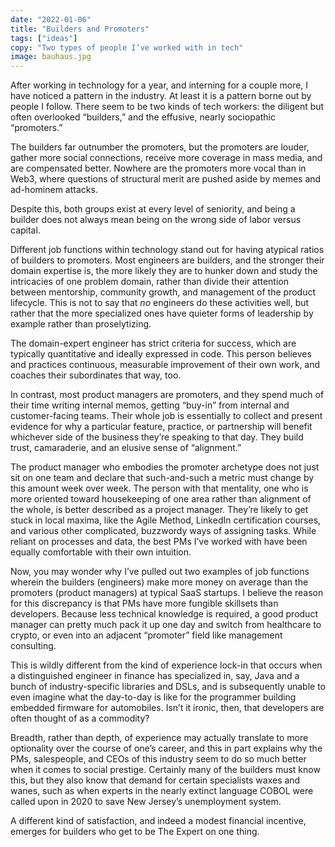 ```yaml
---
date: "2022-01-06"
title: "Builders and Promoters"
tags: ["ideas"]
copy: "Two types of people I’ve worked with in tech"
image: bauhaus.jpg
---
```


After working in technology for a year, and interning for a couple more, I have noticed a pattern in the industry. At least it is a pattern borne out by people I follow. There seem to be two kinds of tech workers: the diligent but often overlooked “builders,” and the effusive, nearly sociopathic “promoters.”

The builders far outnumber the promoters, but the promoters are louder, gather more social connections, receive more coverage in mass media, and are compensated better. Nowhere are the promoters more vocal than in Web3, where questions of structural merit are pushed aside by memes and ad-hominem attacks.

Despite this, both groups exist at every level of seniority, and being a builder does not always mean being on the wrong side of labor versus capital.

Different job functions within technology stand out for having atypical ratios of builders to promoters. Most engineers are builders, and the stronger their domain expertise is, the more likely they are to hunker down and study the intricacies of one problem domain, rather than divide their attention between mentorship, community growth, and management of the product lifecycle. This is not to say that _no_ engineers do these activities well, but rather that the more specialized ones have quieter forms of leadership by example rather than proselytizing.

The domain-expert engineer has strict criteria for success, which are typically quantitative and ideally expressed in code. This person believes and practices continuous, measurable improvement of their own work, and coaches their subordinates that way, too.

In contrast, most product managers are promoters, and they spend much of their time writing internal memos, getting “buy-in” from internal and customer-facing teams. Their whole job is essentially to collect and present evidence for why a particular feature, practice, or partnership will benefit whichever side of the business they’re speaking to that day. They build trust, camaraderie, and an elusive sense of “alignment.”

The product manager who embodies the promoter archetype does not just sit on one team and declare that such-and-such a metric must change by this amount week over week. The person with that mentality, one who is more oriented toward housekeeping of one area rather than alignment of the whole, is better described as a project manager. They’re likely to get stuck in local maxima, like the Agile Method, LinkedIn certification courses, and various other complicated, buzzwordy ways of assigning tasks. While reliant on processes and data, the best PMs I’ve worked with have been equally comfortable with their own intuition.

Now, you may wonder why I’ve pulled out two examples of job functions wherein the builders (engineers) make more money on average than the promoters (product managers) at typical SaaS startups. I believe the reason for this discrepancy is that PMs have more fungible skillsets than developers. Because less technical knowledge is required, a good product manager can pretty much pack it up one day and switch from healthcare to crypto, or even into an adjacent “promoter” field like management consulting.

This is wildly different from the kind of experience lock-in that occurs when a distinguished engineer in finance has specialized in, say, Java and a bunch of industry-specific libraries and DSLs, and is subsequently unable to even imagine what the day-to-day is like for the programmer building embedded firmware for automobiles. Isn’t it ironic, then, that developers are often thought of as a commodity?

Breadth, rather than depth, of experience may actually translate to more optionality over the course of one’s career, and this in part explains why the PMs, salespeople, and CEOs of this industry seem to do so much better when it comes to social prestige. Certainly many of the builders must know this, but they also know that demand for certain specialists waxes and wanes, such as when experts in the nearly extinct language COBOL were called upon in 2020 to save New Jersey’s unemployment system.

A different kind of satisfaction, and indeed a modest financial incentive, emerges for builders who get to be The Expert on one thing.
